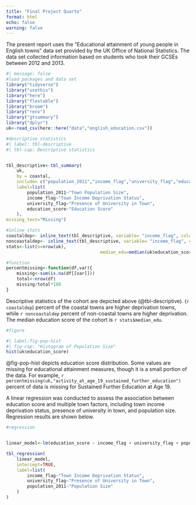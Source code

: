 ```yaml
---
title: "Final Project Quarto"
format: html
echo: false
warning: false
---
```

The present report uses the "Educational attainment of young people in English towns" data set provided by the UK Office of National Statistics. The data set collected information based on students who took their GCSEs between 2012 and 2013. 
```r
#| message: false
#load packages and data set
library("tidyverse")
library("usethis")
library("here")
library("flextable")
library("broom")
library("renv")
library("gtsummary")
library("dplyr")
uk<-read_csv(here::here("data","english_education.csv"))

```


```r
#descriptive statistics
#| label: tbl-descriptive
#| tbl-cap: Descriptive statistics


tbl_descriptive<-tbl_summary(
	uk,
	by = coastal,
	include= c("population_2011","income_flag","university_flag","education_score"),
	label=list(
		population_2011~"Town Population Size",
		income_flag~"Town Income Deprivation Status",
		university_flag~"Presence of University in Town",
		education_score~"Education Score"
	),
missing_text="Missing")

#inline stats
coastaldep<- inline_text(tbl_descriptive, variable= "income_flag", column="stat_1")
noncoastaldep<- inline_text(tbl_descriptive, variable= "income_flag", column="stat_2")
stats<-list(n=nrow(uk),
									median_edu=median(uk$education_score))

#function
percentmissing<-function(df,var){
	missing<-sum(is.na(df[[var]]))
	total<-nrow(df)
	missing/total*100
}

```
Descriptive statistics of the cohort are depicted above (@tbl-descriptive). (`r coastaldep`) percent of the coastal towns are higher deprivation towns, while `r noncoastaldep` percent of non-coastal towns are higher deprivation. The median education score of the cohort is `r stats$median_edu`. 
```r
#figure

#| label:fig-pop-hist
#| fig-cap: "Histogram of Population Size"
hist(uk$education_score)

```
@fig-pop-hist depicts education score distribution. Some values are missing for educational attainment measures, though it is a small portion of the data. For example, `r percentmissing(uk,"activity_at_age_19_sustained_further_education")` percent of data is missing for Sustained Further Education at Age 19. 

A linear regression was conducted to assess the association between education score and multiple town factors, including town income deprivation status, presence of university in town, and population size. Regression results are shown below. 
```r
#regression


linear_model<-lm(education_score ~ income_flag + university_flag + population_2011, data=uk)

tbl_regression(
	linear_model,
	intercept=TRUE,
	label=list(
		income_flag~"Town Income Deprivation Status",
		university_flag~"Presence of University in Town",
		population_2011~"Population Size"
	)
)

```


